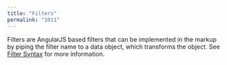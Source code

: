 ```yaml
---
title: "Filters"
permalink: "1011"
---
```


Filters are AngularJS based filters that can be implemented in the markup by piping the filter name to a data object, which transforms the object. See [Filter Syntax](/fusion/5.9/3124/filter-syntax) for more information.